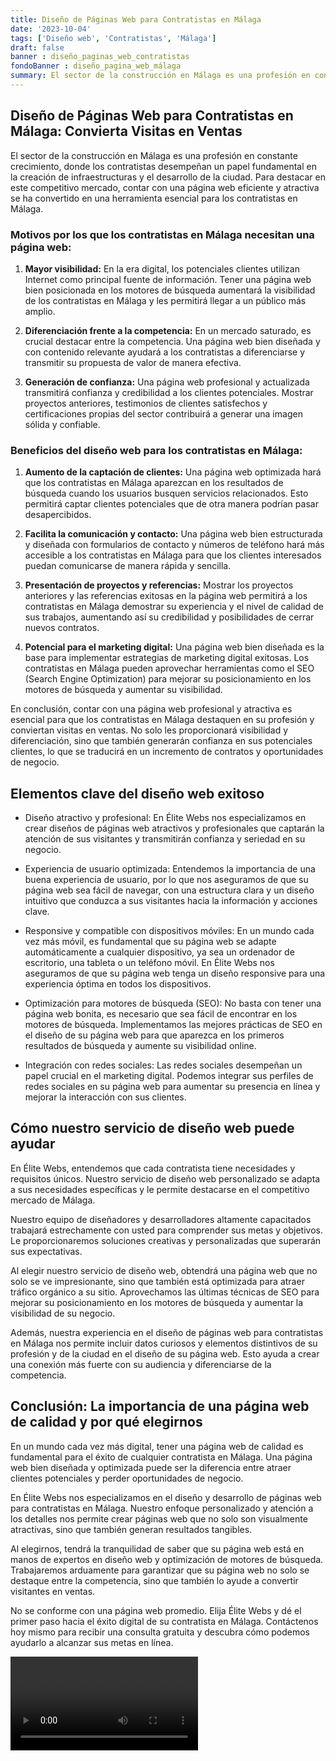 ```yaml
---
title: Diseño de Páginas Web para Contratistas en Málaga
date: '2023-10-04'
tags: ['Diseño web', 'Contratistas', 'Málaga']
draft: false
banner : diseño_paginas_web_contratistas
fondoBanner : diseño_pagina_web_málaga
summary: El sector de la construcción en Málaga es una profesión en constante crecimiento, donde los contratistas desempeñan un papel fundamental en la creación de infraestructuras y el desarrollo de la ciudad. Para destacar en este competitivo mercado, contar con una página web eficiente y atractiva se ha convertido en una herramienta esencial para los contratistas en Málaga.
---
```


## Diseño de Páginas Web para Contratistas en Málaga: Convierta Visitas en Ventas

El sector de la construcción en Málaga es una profesión en constante crecimiento, donde los contratistas desempeñan un papel fundamental en la creación de infraestructuras y el desarrollo de la ciudad. Para destacar en este competitivo mercado, contar con una página web eficiente y atractiva se ha convertido en una herramienta esencial para los contratistas en Málaga.

### Motivos por los que los contratistas en Málaga necesitan una página web:

1. **Mayor visibilidad:** En la era digital, los potenciales clientes utilizan Internet como principal fuente de información. Tener una página web bien posicionada en los motores de búsqueda aumentará la visibilidad de los contratistas en Málaga y les permitirá llegar a un público más amplio.

2. **Diferenciación frente a la competencia:** En un mercado saturado, es crucial destacar entre la competencia. Una página web bien diseñada y con contenido relevante ayudará a los contratistas a diferenciarse y transmitir su propuesta de valor de manera efectiva.

3. **Generación de confianza:** Una página web profesional y actualizada transmitirá confianza y credibilidad a los clientes potenciales. Mostrar proyectos anteriores, testimonios de clientes satisfechos y certificaciones propias del sector contribuirá a generar una imagen sólida y confiable.

### Beneficios del diseño web para los contratistas en Málaga:

1. **Aumento de la captación de clientes:** Una página web optimizada hará que los contratistas en Málaga aparezcan en los resultados de búsqueda cuando los usuarios busquen servicios relacionados. Esto permitirá captar clientes potenciales que de otra manera podrían pasar desapercibidos.

2. **Facilita la comunicación y contacto:** Una página web bien estructurada y diseñada con formularios de contacto y números de teléfono hará más accesible a los contratistas en Málaga para que los clientes interesados puedan comunicarse de manera rápida y sencilla.

3. **Presentación de proyectos y referencias:** Mostrar los proyectos anteriores y las referencias exitosas en la página web permitirá a los contratistas en Málaga demostrar su experiencia y el nivel de calidad de sus trabajos, aumentando así su credibilidad y posibilidades de cerrar nuevos contratos.

4. **Potencial para el marketing digital:** Una página web bien diseñada es la base para implementar estrategias de marketing digital exitosas. Los contratistas en Málaga pueden aprovechar herramientas como el SEO (Search Engine Optimization) para mejorar su posicionamiento en los motores de búsqueda y aumentar su visibilidad.

En conclusión, contar con una página web profesional y atractiva es esencial para que los contratistas en Málaga destaquen en su profesión y conviertan visitas en ventas. No solo les proporcionará visibilidad y diferenciación, sino que también generarán confianza en sus potenciales clientes, lo que se traducirá en un incremento de contratos y oportunidades de negocio.

<GifSeo />

<Cta />

## Elementos clave del diseño web exitoso

- Diseño atractivo y profesional: En Élite Webs nos especializamos en crear diseños de páginas web atractivos y profesionales que captarán la atención de sus visitantes y transmitirán confianza y seriedad en su negocio.

- Experiencia de usuario optimizada: Entendemos la importancia de una buena experiencia de usuario, por lo que nos aseguramos de que su página web sea fácil de navegar, con una estructura clara y un diseño intuitivo que conduzca a sus visitantes hacia la información y acciones clave.

- Responsive y compatible con dispositivos móviles: En un mundo cada vez más móvil, es fundamental que su página web se adapte automáticamente a cualquier dispositivo, ya sea un ordenador de escritorio, una tableta o un teléfono móvil. En Élite Webs nos aseguramos de que su página web tenga un diseño responsive para una experiencia óptima en todos los dispositivos.

- Optimización para motores de búsqueda (SEO): No basta con tener una página web bonita, es necesario que sea fácil de encontrar en los motores de búsqueda. Implementamos las mejores prácticas de SEO en el diseño de su página web para que aparezca en los primeros resultados de búsqueda y aumente su visibilidad online.

- Integración con redes sociales: Las redes sociales desempeñan un papel crucial en el marketing digital. Podemos integrar sus perfiles de redes sociales en su página web para aumentar su presencia en línea y mejorar la interacción con sus clientes.

## Cómo nuestro servicio de diseño web puede ayudar

En Élite Webs, entendemos que cada contratista tiene necesidades y requisitos únicos. Nuestro servicio de diseño web personalizado se adapta a sus necesidades específicas y le permite destacarse en el competitivo mercado de Málaga.

Nuestro equipo de diseñadores y desarrolladores altamente capacitados trabajará estrechamente con usted para comprender sus metas y objetivos. Le proporcionaremos soluciones creativas y personalizadas que superarán sus expectativas.

Al elegir nuestro servicio de diseño web, obtendrá una página web que no solo se ve impresionante, sino que también está optimizada para atraer tráfico orgánico a su sitio. Aprovechamos las últimas técnicas de SEO para mejorar su posicionamiento en los motores de búsqueda y aumentar la visibilidad de su negocio.

Además, nuestra experiencia en el diseño de páginas web para contratistas en Málaga nos permite incluir datos curiosos y elementos distintivos de su profesión y de la ciudad en el diseño de su página web. Esto ayuda a crear una conexión más fuerte con su audiencia y diferenciarse de la competencia.

## Conclusión: La importancia de una página web de calidad y por qué elegirnos

En un mundo cada vez más digital, tener una página web de calidad es fundamental para el éxito de cualquier contratista en Málaga. Una página web bien diseñada y optimizada puede ser la diferencia entre atraer clientes potenciales y perder oportunidades de negocio.

En Élite Webs nos especializamos en el diseño y desarrollo de páginas web para contratistas en Málaga. Nuestro enfoque personalizado y atención a los detalles nos permite crear páginas web que no solo son visualmente atractivas, sino que también generan resultados tangibles.

Al elegirnos, tendrá la tranquilidad de saber que su página web está en manos de expertos en diseño web y optimización de motores de búsqueda. Trabajaremos arduamente para garantizar que su página web no solo se destaque entre la competencia, sino que también lo ayude a convertir visitantes en ventas.

No se conforme con una página web promedio. Elija Élite Webs y dé el primer paso hacia el éxito digital de su contratista en Málaga. Contáctenos hoy mismo para recibir una consulta gratuita y descubra cómo podemos ayudarlo a alcanzar sus metas en línea.

<Video />

<CtaBot job='Contratistas' city='Málaga'/>

<Gmaps query='Málaga+españa+maps' />